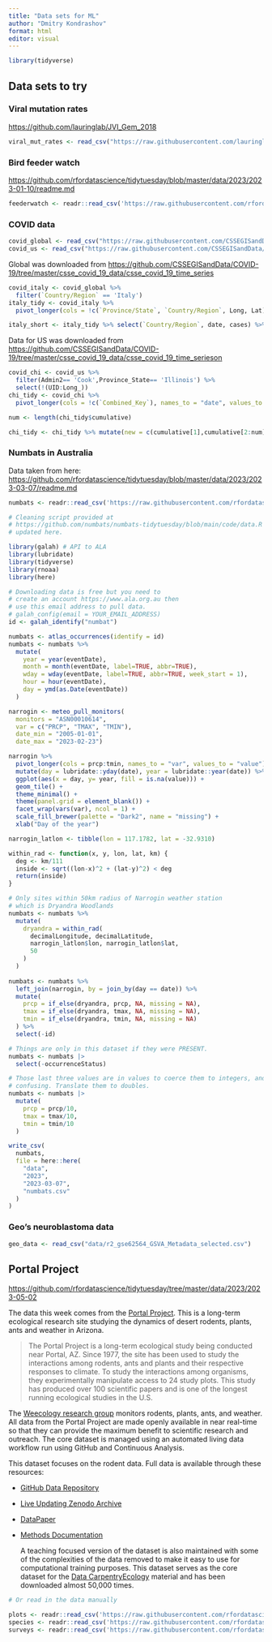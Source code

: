 ```yaml
---
title: "Data sets for ML"
author: "Dmitry Kondrashov"
format: html
editor: visual
---
```


```r
library(tidyverse)
```

## Data sets to try

### Viral mutation rates

<https://github.com/lauringlab/JVI_Gem_2018>

```r
viral_mut_rates <- read_csv("https://raw.githubusercontent.com/lauringlab/JVI_Gem_2018/master/Figure_1_mu_and_K_data.csv")
```

### Bird feeder watch

<https://github.com/rfordatascience/tidytuesday/blob/master/data/2023/2023-01-10/readme.md>

```r
feederwatch <- readr::read_csv('https://raw.githubusercontent.com/rfordatascience/tidytuesday/master/data/2023/2023-01-10/PFW_2021_public.csv')
```

### COVID data

```r
covid_global <- read_csv("https://raw.githubusercontent.com/CSSEGISandData/COVID-19/master/csse_covid_19_data/csse_covid_19_time_series/time_series_covid19_confirmed_global.csv")
covid_us <- read_csv("https://raw.githubusercontent.com/CSSEGISandData/COVID-19/master/csse_covid_19_data/csse_covid_19_time_series/time_series_covid19_confirmed_US.csv")
```

Global was downloaded from <https://github.com/CSSEGISandData/COVID-19/tree/master/csse_covid_19_data/csse_covid_19_time_series>

```r
covid_italy <- covid_global %>% 
  filter(`Country/Region` == 'Italy')
italy_tidy <- covid_italy %>% 
  pivot_longer(cols = !c(`Province/State`, `Country/Region`, Long, Lat), names_to = "date", values_to = "cases")

italy_short <- italy_tidy %>% select(`Country/Region`, date, cases) %>%  filter (mdy(date) %in% seq(ymd('2020-02-01'),ymd('2020-03-29'), by = 'days'))
```

Data for US was downloaded from <https://github.com/CSSEGISandData/COVID-19/tree/master/csse_covid_19_data/csse_covid_19_time_serieson>

```r
covid_chi <- covid_us %>% 
  filter(Admin2== 'Cook',Province_State== 'Illinois') %>%
  select(!(UID:Long_))
chi_tidy <- covid_chi %>% 
  pivot_longer(cols = !c(`Combined_Key`), names_to = "date", values_to = "cumulative")

num <- length(chi_tidy$cumulative)

chi_tidy <- chi_tidy %>% mutate(new = c(cumulative[1],cumulative[2:num]) - c(0,cumulative[1:(num-1)]))
```

### Numbats in Australia

Data taken from here: <https://github.com/rfordatascience/tidytuesday/blob/master/data/2023/2023-03-07/readme.md>

```r
numbats <- readr::read_csv('https://raw.githubusercontent.com/rfordatascience/tidytuesday/master/data/2023/2023-03-07/numbats.csv')
```

```r
# Cleaning script provided at
# https://github.com/numbats/numbats-tidytuesday/blob/main/code/data.R Slightly
# updated here.

library(galah) # API to ALA
library(lubridate)
library(tidyverse)
library(rnoaa)
library(here)

# Downloading data is free but you need to 
# create an account https://www.ala.org.au then
# use this email address to pull data.
# galah_config(email = YOUR_EMAIL_ADDRESS)
id <- galah_identify("numbat")

numbats <- atlas_occurrences(identify = id)
numbats <- numbats %>%
  mutate(
    year = year(eventDate),
    month = month(eventDate, label=TRUE, abbr=TRUE),
    wday = wday(eventDate, label=TRUE, abbr=TRUE, week_start = 1),
    hour = hour(eventDate),
    day = ymd(as.Date(eventDate))
  )

narrogin <- meteo_pull_monitors(
  monitors = "ASN00010614",
  var = c("PRCP", "TMAX", "TMIN"),
  date_min = "2005-01-01",
  date_max = "2023-02-23")

narrogin %>%
  pivot_longer(cols = prcp:tmin, names_to = "var", values_to = "value") %>%
  mutate(day = lubridate::yday(date), year = lubridate::year(date)) %>%
  ggplot(aes(x = day, y= year, fill = is.na(value))) +
  geom_tile() +
  theme_minimal() +
  theme(panel.grid = element_blank()) +
  facet_wrap(vars(var), ncol = 1) +
  scale_fill_brewer(palette = "Dark2", name = "missing") +
  xlab("Day of the year")

narrogin_latlon <- tibble(lon = 117.1782, lat = -32.9310)

within_rad <- function(x, y, lon, lat, km) {
  deg <- km/111
  inside <- sqrt((lon-x)^2 + (lat-y)^2) < deg
  return(inside)
}

# Only sites within 50km radius of Narrogin weather station
# which is Dryandra Woodlands
numbats <- numbats %>%
  mutate(
    dryandra = within_rad(
      decimalLongitude, decimalLatitude, 
      narrogin_latlon$lon, narrogin_latlon$lat,
      50
    )
  )
  
numbats <- numbats %>% 
  left_join(narrogin, by = join_by(day == date)) %>%
  mutate(
    prcp = if_else(dryandra, prcp, NA, missing = NA),
    tmax = if_else(dryandra, tmax, NA, missing = NA),
    tmin = if_else(dryandra, tmin, NA, missing = NA)
  ) %>%
  select(-id)

# Things are only in this dataset if they were PRESENT.
numbats <- numbats |> 
  select(-occurrenceStatus)

# Those last three values are in values to coerce them to integers, and might be
# confusing. Translate them to doubles.
numbats <- numbats |> 
  mutate(
    prcp = prcp/10,
    tmax = tmax/10,
    tmin = tmin/10
  )

write_csv(
  numbats, 
  file = here::here(
    "data",
    "2023",
    "2023-03-07",
    "numbats.csv"
  )
)
```

### Geo's neuroblastoma data

```r
geo_data <- read_csv("data/r2_gse62564_GSVA_Metadata_selected.csv")
```

## Portal Project

<https://github.com/rfordatascience/tidytuesday/tree/master/data/2023/2023-05-02>

The data this week comes from the [Portal Project](https://portal.weecology.org/). This is a long-term ecological research site studying the dynamics of desert rodents, plants, ants and weather in Arizona.

> The Portal Project is a long-term ecological study being conducted
> near Portal, AZ. Since 1977, the site has been used to study the
> interactions among rodents, ants and plants and their respective
> responses to climate. To study the interactions among organisms, they
> experimentally manipulate access to 24 study plots. This study has
> produced over 100 scientific papers and is one of the longest running
> ecological studies in the U.S.

The [Weecology research group](https://www.weecology.org/) monitors rodents, plants, ants, and weather. All data from the Portal Project are made openly available in near real-time so that they can provide the maximum benefit to scientific research and outreach. The core dataset is managed using an automated living data workflow run using GitHub and Continuous Analysis.

This dataset focuses on the rodent data. Full data is available through
these resources:

-   [GitHub Data Repository](https://github.com/weecology/PortalData)

-   [Live Updating Zenodo
    Archive](https://doi.org/10.5281/zenodo.1215988)

-   [DataPaper](https://www.biorxiv.org/content/early/2018/05/28/332783)

-   [Methods
    Documentation](https://github.com/weecology/PortalData/blob/master/SiteandMethods/Methods.md)

    A teaching focused version of the dataset is also maintained with some of the complexities of the data removed to make it easy to use for computational training purposes. This dataset serves as the core dataset for the [Data CarpentryEcology](https://datacarpentry.org/ecology-workshop/) material and has been downloaded almost 50,000 times.

```r
# Or read in the data manually

plots <- readr::read_csv('https://raw.githubusercontent.com/rfordatascience/tidytuesday/master/data/2023/2023-05-02/plots.csv')
species <- readr::read_csv('https://raw.githubusercontent.com/rfordatascience/tidytuesday/master/data/2023/2023-05-02/species.csv')
surveys <- readr::read_csv('https://raw.githubusercontent.com/rfordatascience/tidytuesday/master/data/2023/2023-05-02/surveys.csv')

```
